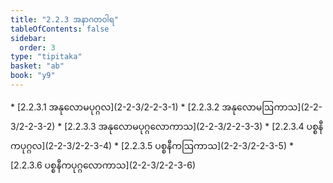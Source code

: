 ```yaml
---
title: "2.2.3 အနာဂတဝါရ"
tableOfContents: false
sidebar:
  order: 3
type: "tipitaka"
basket: "ab"
book: "y9"
---
```



<DynamicBreadcrumb />



<TableOfContents book="y9" section="2.2.3">
* [2.2.3.1 အနုလောမပုဂ္ဂလ](2-2-3/2-2-3-1)
* [2.2.3.2 အနုလောမဩကာသ](2-2-3/2-2-3-2)
* [2.2.3.3 အနုလောမပုဂ္ဂလောကာသ](2-2-3/2-2-3-3)
* [2.2.3.4 ပစ္စနီကပုဂ္ဂလ](2-2-3/2-2-3-4)
* [2.2.3.5 ပစ္စနီကဩကာသ](2-2-3/2-2-3-5)
* [2.2.3.6 ပစ္စနီကပုဂ္ဂလောကာသ](2-2-3/2-2-3-6)
</TableOfContents>